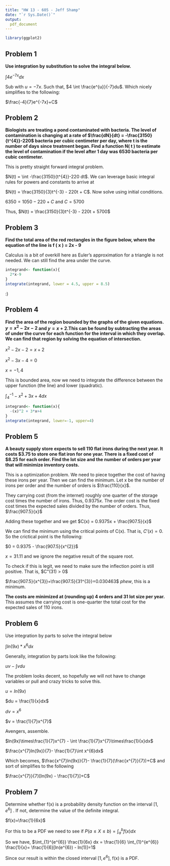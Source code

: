 ```yaml
---
title: "HW 13 - 605 - Jeff Shamp"
date: "`r Sys.Date()`"
output:
  pdf_document 
---
```



```r
library(ggplot2)
```

## Problem 1

**Use integration by substitution to solve the integral below.**

$\int 4e^{-7x}dx$

Sub with $u=-7x$. Such that, $4 \int \frac{e^{u}}{-7}du$. Which nicely simplifies to the following:

$\frac{-4}{7}e^{-7x}+C$

## Problem 2

**Biologists are treating a pond contaminated with bacteria. The level of contamination is changing at a rate of $\frac{dN}{dt} = -\frac{3150}{t^{4}}-220$ bacteria per cubic centimeter per day, where t is the number of days since treatment began. Find a function N( t ) to estimate the level of contamination if the level after 1 day was 6530 bacteria per cubic centimeter.**

This is pretty straight forward integral problem. 

$N(t) = \int -\frac{3150}{t^{4}}-220 dt$. We can leverage basic integral rules for powers and constants to arrive at

$N(t) = \frac{3150}{3}t^{-3} - 220t + C$. Now solve using initial conditions. 

$6350 = 1050 - 220 + C$ and $C=5700$

Thus, $N(t) = \frac{3150}{3}t^{-3} - 220t + 5700$


## Problem 3

**Find the total area of the red rectangles in the figure below, where the equation of the line is f ( x ) = 2x - 9**

Calculus is a bit of overkill here as Euler's approximation for a triangle is not needed. We can still find the area under the curve. 

```r
integrand<- function(x){
  2*x-9
}
integrate(integrand, lower = 4.5, upper = 8.5)
```

:)

## Problem 4

**Find the area of the region bounded by the graphs of the given equations. $y=x^{2}-2x-2$ and $y=x+2$.This can be found by subtracting the areas of under the curve for each function for the interval in which they overlap. We can find that region by solving the equation of intersection.**

$x^{2}-2x-2 = x+2$

$x^{2}-3x-4=0$

$x= -1, 4$

This is bounded area, now we need to integrate the difference between the upper function (the line) and lower (quadratic). 

$\int_{4}^{-1} -x^{2}+3x+4 dx$

```r
integrand<- function(x){
  -(x)^2 + 3*x+4
}
integrate(integrand, lower=-1, upper=4)
```



## Problem 5

**A beauty supply store expects to sell 110 flat irons during the next year. It costs \$3.75 to store one flat iron for one year. There is a fixed cost of \$8.25 for each order. Find the lot size and the number of orders per year that will minimize inventory costs.**

This is a optimization problem. We need to piece together the cost of having these irons per year. Then we can find the minimum. Let x be the number of irons per order and the number of orders is $\frac{110}{x}$.

They carrying cost (from the internet) roughly one quarter of the storage cost times the number of irons. Thus, $0.9375x$. The order cost is the fixed cost times the expected sales divided by the number of orders. Thus, $\frac{907.5}{x}$

Adding these together and we get $C(x) = 0.9375x + \frac{907.5}{x}$

We can find the minimum using the critical points of C(x). That is, $C'(x)=0$. So the crictical point is the following:

$0 = 0.9375 - \frac{907.5}{x^{2}}$

$x = 31.11$ and we ignore the negative result of the square root. 

To check if this is legit, we need to make sure the inflection point is still positive. That is, $C"(31) > 0$

$\frac{907.5}{x^{3}}=\frac{907.5}{31^{3}}=0.030463$ _phew_, this is a minimum. 

**The costs are minimized at (rounding up) 4 orders and 31 lot size per year.**
This assumes the carrying cost is one-quarter the total cost for the expected sales of 110 irons. 


## Problem 6 

Use integration by parts to solve the integral below

$\int ln(9x) * x^{6}dx$

Generally, integration by parts look like the following:

$uv - \int vdu$

The problem looks decent, so hopefully we will not have to change variables or pull and crazy tricks to solve this. 

$u = ln(9x)$

$du = \frac{1}{x}dx$

$dv = x^{6}$

$v = \frac{1}{7}x^{7}$

Avengers, assemble. 

$ln(9x)\times\frac{1}{7}x^{7} - \int \frac{1}{7}x^{7}\times\frac{1}{x}dx$

$\frac{x^{7}ln(9x)}{7}- \frac{1}{7}\int x^{6}dx$

Which becomes, $\frac{x^{7}ln(9x)}{7}- \frac{1}{7}(\frac{x^{7}}{7})+C$ and sort of simplifies to the following

$\frac{x^{7}}{7}[ln(9x) - \frac{1}{7}]+C$


## Problem 7

Determine whether f(x) is a probability density function on the interval $[1, e^{6}]$ . If not, determine the value of the
definite integral.

$f(x)=\frac{1}{6x}$

For this to be a PDF we need to see if $P(a\leq X \leq b)=\int_{a}^{b} f(x)dx$

So we have, $\int_{1}^{e^{6}} \frac{1}{6x} dx = \frac{1}{6} \int_{1}^{e^{6}} \frac{1}{x}= \frac{1}{6}[ln(e^{6}) - ln(1)]=1$

Since our result is within the closed interval $[1,e^{6}]$, f(x) is a PDF. 







